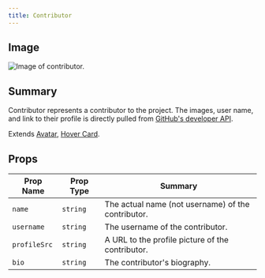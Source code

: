 ```yaml
---
title: Contributor
---
```


## Image
![Image of contributor.](./component-images/contributor.png)

## Summary
Contributor represents a contributor to the project. The images, user name, 
and link to their profile is directly pulled from 
[GitHub's developer API](https://docs.github.com/en/rest?apiVersion=2022-11-28).

Extends [Avatar](https://ui.shadcn.com/docs/components/avatar), 
[Hover Card](https://ui.shadcn.com/docs/components/hover-card).

## Props
| Prop Name | Prop Type | Summary |
| - | - | - |
| `name` | `string` | The actual name (not username) of the contributor. |
| `username` | `string` | The username of the contributor. |
| `profileSrc` | `string` | A URL to the profile picture of the contributor. |
| `bio` | `string` | The contributor's biography. |
